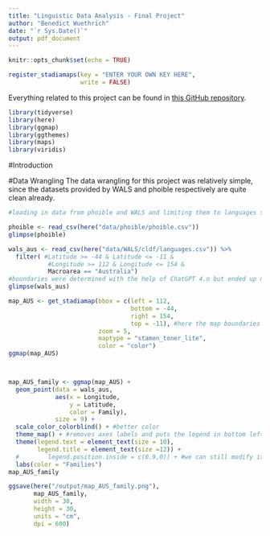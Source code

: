 ```yaml
---
title: "Linguistic Data Analysis - Final Project"
author: "Benedict Wuethrich"
date: "`r Sys.Date()`"
output: pdf_document
---
```


```r
knitr::opts_chunk$set(echo = TRUE)

register_stadiamaps(key = "ENTER YOUR OWN KEY HERE",
                    write = FALSE)
```


Everything related to this project can be found in [this GitHub repository](https://github.com/BendixY/LDAR-FP-BW).

```r

library(tidyverse)
library(here)
library(ggmap)
library(ggthemes)
library(maps)
library(viridis)
```
#Introduction



#Data Wrangling
The data wrangling for this project was relatively simple, since the datasets provided by WALS and phoible respectively are quite clean already. 
```r
#loading in data from phoible and WALS and limiting them to languages spoken in Australia

phoible <- read_csv(here("data/phoible/phoible.csv")) 
glimpse(phoible)

wals_aus <- read_csv(here("data/WALS/cldf/languages.csv")) %>% 
  filter( #Latitude >= -44 & Latitude <= -11 & 
           #Longitude >= 112 & Longitude <= 154 &
           Macroarea == "Australia")
#boundaries were determined with the help of ChatGPT 4.o but ended up not being helpful enough. i left the code in in case i might need it at another time
glimpse(wals_aus)
```

```r

map_AUS <- get_stadiamap(bbox = c(left = 112, 
                                  bottom = -44,
                                  right = 154,
                                  top = -11), #here the map boundaries given by ChatGPT earlier came in handy again
                         zoom = 5,
                         maptype = "stamen_toner_lite",
                         color = "color")
ggmap(map_AUS)



map_AUS_family <- ggmap(map_AUS) +
  geom_point(data = wals_aus,
             aes(x = Longitude,
                 y = Latitude,
                 color = Family),
             size = 9) +
  scale_color_colorblind() + #better color
  theme_map() + #removes axes labels and puts the legend in bottom left corner of map
  theme(legend.text = element_text(size = 10),
        legend.title = element_text(size =12)) +
  #        legend.position.inside = c(0.9,0)) + #we can still modify it to our liking 
  labs(color = "Families")
map_AUS_family

ggsave(here("/output/map_AUS_family.png"),
       map_AUS_family,
       width = 30,
       height = 30,
       units = "cm",
       dpi = 600)

```

